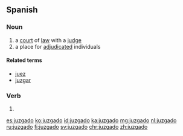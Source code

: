 ==Spanish==

===Noun===
{{es-noun|m}}

# a [[court]] of [[law]] with a [[judge]]
# a place for [[adjudicated]] individuals

====Related terms====
* [[juez]]
* [[juzgar]]

===Verb===
{{es-past participle|juzgad}}

# {{es-verb form of|ending=ar|mood=participle|juzgar}}

[[es:juzgado]]
[[ko:juzgado]]
[[id:juzgado]]
[[ka:juzgado]]
[[mg:juzgado]]
[[nl:juzgado]]
[[ru:juzgado]]
[[fi:juzgado]]
[[sv:juzgado]]
[[chr:juzgado]]
[[zh:juzgado]]